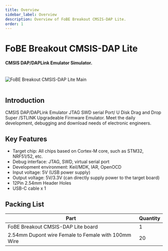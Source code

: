 ```yaml
---
title: Overview
sidebar_label: Overview
description: Overview of FoBE Breakout CMSIS-DAP Lite.
order: 1
---
```


# FoBE Breakout CMSIS-DAP Lite

#### CMSIS DAP/DAPLink Emulator Simulator.

<br/>
<div style={{ textAlign: 'center' }}>
  <img src="/img/products/f2211-r1a.main.png" alt="FoBE Breakout CMSIS-DAP Lite Main" style={{ width: '80%', height: 'auto' }} />
</div>
<br/>

## Introduction

CMSIS DAP/DAPLink Emulator JTAG SWD serial Port/ U Disk Drag and Drop Super /STLINK Upgradeable Firmware Emulator. Meet the daily development, debugging and download needs of electronic engineers.


## Key Features

- Target chip: All chips based on Cortex-M core, such as STM32, NRF51/52, etc.
- Debug interface: JTAG, SWD, virtual serial port
- Development environment: Keil/MDK, IAR, OpenOCD
- Input voltage: 5V (USB power supply)
- Output voltage: 5V/3.3V (can directly supply power to the target board)
- 12Pin 2.54mm Header Holes 
- USB-C cable x 1


## Packing List

|Part                           |Quantity |
|-------------------------------|---------|
|FoBE Breakout CMSIS-DAP Lite board |1        |
|2.54mm Dupont wire Female to Female with 100mm Wire  |20        |